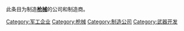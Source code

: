 {{Catnav|頁面分類|人类社会|组织|企業|公司}}
{{Catnav|頁面分類|人类社会|社会科学|军事学|军事工业}}
{{Catnav|頁面分類|人类社会|法律|法人|公司}}
{{Catnav|頁面分類|人类社会|文化|军事学|军事工业}}

此条目为制造'''[[枪械|枪械]]'''的公司和制造商。
{{commonscat|Firearms manufacturers|枪械制造商}}

[[Category:军工企业|Category:军工企业]]
[[Category:枪械|Category:枪械]]
[[Category:制造公司|Category:制造公司]]
[[Category:武器开发|Category:武器开发]]